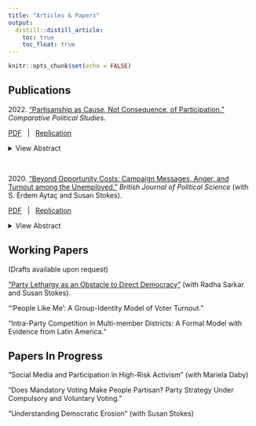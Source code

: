 ```yaml
---
title: "Articles & Papers"
output: 
  distill::distill_article:
    toc: true
    toc_float: true
---
```



```r
knitr::opts_chunk$set(echo = FALSE)
```



## Publications

2022\. ["Partisanship as Cause, Not Consequence, of Participation."](https://journals.sagepub.com/doi/abs/10.1177/00104140211047406) *Comparative Political Studies*\.

[PDF](files/cps_chile.pdf) \  | \  [Replication](https://dataverse.harvard.edu/dataset.xhtml?persistentId=doi:10.7910/DVN/MRGM0K)


<details><summary>View Abstract</summary>

In most democracies, citizens who identify with a political party are more likely than non-partisans to turn out to vote. But why is this the case? Does voting foster partisanship, as prominent models of political learning and cognitive dissonance postulate? Or does partisanship encourage voting, as expressive voting models and social identity theory suggest? I introduce the concept of partisan duty to capture the role of partisan social identities in the turnout decision, and present new empirical tests of the relationship between partisanship and voting. I leverage a unique institutional arrangement in Chile to establish the direction of causality with a regression discontinuity, and I implement a novel survey design with behavioral outcomes to identify causal mechanisms. Data from the US confirms that the main findings generalize beyond Chile. Electoral participation does not generate partisanship. Instead, partisanship mobilizes voters: it increases the expressive benefits to voting and generates a sense of duty to support one's partisan group.

</details>


<br>

2020\. ["Beyond Opportunity Costs: Campaign Messages, Anger, and Turnout among the Unemployed."](https://www.cambridge.org/core/journals/british-journal-of-political-science/article/beyond-opportunity-costs-campaign-messages-anger-and-turnout-among-the-unemployed/444928192590BEE9B4FB47BB4B7507D9) *British Journal of Political Science* (with S. Erdem Aytaç and Susan Stokes)\.

[PDF](files/bjps2020.pdf)  \  | \  [Replication](https://dataverse.harvard.edu/dataset.xhtml?persistentId=doi:10.7910/DVN/USKUR2&widget=dataverse@harvard)


<details><summary>View Abstract</summary>
Are people under economic stress more or less likely to vote, and why? With large observational datasets and a survey experiment involving unemployed Americans, we show that unemployment depresses participation. But it does so more powerfully when the unemployment rate is low, less powerfully when it is high. Whereas earlier studies have explained lower turnout among the unemployed by stressing the especially high opportunity costs these would-be voters face, our evidence points to the psychological effects of unemployment and of campaign messages about it. When unemployment is high, challengers have an incentive to blame the incumbent, thus eliciting anger among the unemployed. Psychologists have shown anger to be an approach or mobilizing emotion. When joblessness is low, campaigns tend to ignore it. The jobless thus remain in states of depression and self-blame, which are demobilizing emotions.
</details>

    



## Working Papers

(Drafts available upon request)

["Party Lethargy as an Obstacle to Direct Democracy"](files/ref_mobilization.pdf) (with Radha Sarkar and Susan Stokes).

“'People Like Me': A Group-Identity Model of Voter Turnout.”

"Intra-Party Competition in Multi-member Districts: A Formal Model with Evidence from Latin America."


## Papers In Progress

"Social Media and Participation in High-Risk Activism" (with Mariela Daby)

“Does Mandatory Voting Make People Partisan? Party Strategy Under Compulsory and Voluntary Voting.”

"Understanding Democratic Erosion" (with Susan Stokes)

